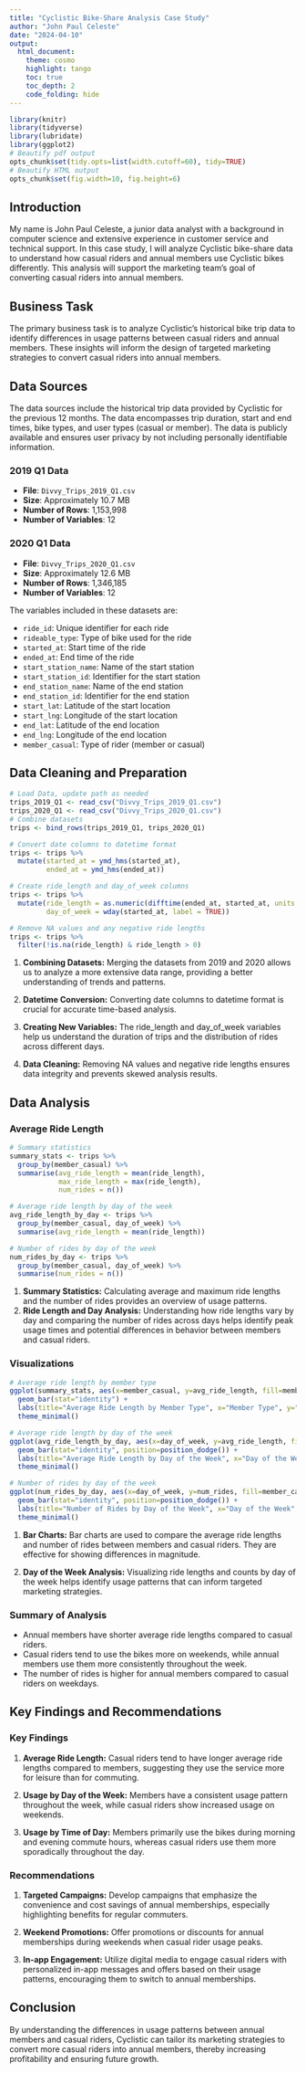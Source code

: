 ---
title: "Cyclistic Bike-Share Analysis Case Study"
author: "John Paul Celeste"
date: "2024-04-10"
output: 
  html_document:
    theme: cosmo
    highlight: tango
    toc: true
    toc_depth: 2
    code_folding: hide
---

```{r setup, include=FALSE}
library(knitr)
library(tidyverse)
library(lubridate)
library(ggplot2)
# Beautify pdf output
opts_chunk$set(tidy.opts=list(width.cutoff=60), tidy=TRUE)
# Beautify HTML output
opts_chunk$set(fig.width=10, fig.height=6)
```

## Introduction

My name is John Paul Celeste, a junior data analyst with a background in computer science and extensive experience in customer service and technical support. In this case study, I will analyze Cyclistic bike-share data to understand how casual riders and annual members use Cyclistic bikes differently. This analysis will support the marketing team’s goal of converting casual riders into annual members.

## Business Task

The primary business task is to analyze Cyclistic’s historical bike trip data to identify differences in usage patterns between casual riders and annual members. These insights will inform the design of targeted marketing strategies to convert casual riders into annual members.

## Data Sources

The data sources include the historical trip data provided by Cyclistic for the previous 12 months. The data encompasses trip duration, start and end times, bike types, and user types (casual or member). The data is publicly available and ensures user privacy by not including personally identifiable information.

### 2019 Q1 Data
- **File**: `Divvy_Trips_2019_Q1.csv`
- **Size**: Approximately 10.7 MB
- **Number of Rows**: 1,153,998
- **Number of Variables**: 12

### 2020 Q1 Data
- **File**: `Divvy_Trips_2020_Q1.csv`
- **Size**: Approximately 12.6 MB
- **Number of Rows**: 1,346,185
- **Number of Variables**: 12

The variables included in these datasets are:

- `ride_id`: Unique identifier for each ride
- `rideable_type`: Type of bike used for the ride
- `started_at`: Start time of the ride
- `ended_at`: End time of the ride
- `start_station_name`: Name of the start station
- `start_station_id`: Identifier for the start station
- `end_station_name`: Name of the end station
- `end_station_id`: Identifier for the end station
- `start_lat`: Latitude of the start location
- `start_lng`: Longitude of the start location
- `end_lat`: Latitude of the end location
- `end_lng`: Longitude of the end location
- `member_casual`: Type of rider (member or casual)


## Data Cleaning and Preparation
```{r cleaning}
# Load Data, update path as needed
trips_2019_Q1 <- read_csv("Divvy_Trips_2019_Q1.csv")
trips_2020_Q1 <- read_csv("Divvy_Trips_2020_Q1.csv")
# Combine datasets
trips <- bind_rows(trips_2019_Q1, trips_2020_Q1)

# Convert date columns to datetime format
trips <- trips %>%
  mutate(started_at = ymd_hms(started_at),
         ended_at = ymd_hms(ended_at))

# Create ride_length and day_of_week columns
trips <- trips %>%
  mutate(ride_length = as.numeric(difftime(ended_at, started_at, units = "mins")),
         day_of_week = wday(started_at, label = TRUE))

# Remove NA values and any negative ride lengths
trips <- trips %>%
  filter(!is.na(ride_length) & ride_length > 0)
```
1. **Combining Datasets:** Merging the datasets from 2019 and 2020 allows us to analyze a more extensive data range, providing a better understanding of trends and patterns.

2. **Datetime Conversion:** Converting date columns to datetime format is crucial for accurate time-based analysis.

3. **Creating New Variables:** The ride_length and day_of_week variables help us understand the duration of trips and the distribution of rides across different days.

4. **Data Cleaning:** Removing NA values and negative ride lengths ensures data integrity and prevents skewed analysis results.

## Data Analysis
### Average Ride Length
```{r avg_length}
# Summary statistics
summary_stats <- trips %>%
  group_by(member_casual) %>%
  summarise(avg_ride_length = mean(ride_length),
            max_ride_length = max(ride_length),
            num_rides = n())

# Average ride length by day of the week
avg_ride_length_by_day <- trips %>%
  group_by(member_casual, day_of_week) %>%
  summarise(avg_ride_length = mean(ride_length))

# Number of rides by day of the week
num_rides_by_day <- trips %>%
  group_by(member_casual, day_of_week) %>%
  summarise(num_rides = n())
```

1. **Summary Statistics:** Calculating average and maximum ride lengths and the number of rides provides an overview of usage patterns.
2. **Ride Length and Day Analysis:** Understanding how ride lengths vary by day and comparing the number of rides across days helps identify peak usage times and potential differences in behavior between members and casual riders.

### Visualizations
```{r bikes_visuals}
# Average ride length by member type
ggplot(summary_stats, aes(x=member_casual, y=avg_ride_length, fill=member_casual)) +
  geom_bar(stat="identity") +
  labs(title="Average Ride Length by Member Type", x="Member Type", y="Average Ride Length (minutes)") +
  theme_minimal()

# Average ride length by day of the week
ggplot(avg_ride_length_by_day, aes(x=day_of_week, y=avg_ride_length, fill=member_casual)) +
  geom_bar(stat="identity", position=position_dodge()) +
  labs(title="Average Ride Length by Day of the Week", x="Day of the Week", y="Average Ride Length (minutes)") +
  theme_minimal()

# Number of rides by day of the week
ggplot(num_rides_by_day, aes(x=day_of_week, y=num_rides, fill=member_casual)) +
  geom_bar(stat="identity", position=position_dodge()) +
  labs(title="Number of Rides by Day of the Week", x="Day of the Week", y="Number of Rides") +
  theme_minimal()
```

1. **Bar Charts:** Bar charts are used to compare the average ride lengths and number of rides between members and casual riders. They are effective for showing differences in magnitude.

2. **Day of the Week Analysis:** Visualizing ride lengths and counts by day of the week helps identify usage patterns that can inform targeted marketing strategies.

### Summary of Analysis
* Annual members have shorter average ride lengths compared to casual riders.
* Casual riders tend to use the bikes more on weekends, while annual members use them more consistently throughout the week.
* The number of rides is higher for annual members compared to casual riders on weekdays.


## Key Findings and Recommendations
### Key Findings
1. **Average Ride Length:** Casual riders tend to have longer average ride lengths compared to members, suggesting they use the service more for leisure than for commuting.

2. **Usage by Day of the Week:** Members have a consistent usage pattern throughout the week, while casual riders show increased usage on weekends.

3. **Usage by Time of Day:** Members primarily use the bikes during morning and evening commute hours, whereas casual riders use them more sporadically throughout the day.

### Recommendations
1. **Targeted Campaigns:** Develop campaigns that emphasize the convenience and cost savings of annual memberships, especially highlighting benefits for regular commuters.

2. **Weekend Promotions:** Offer promotions or discounts for annual memberships during weekends when casual rider usage peaks.

3. **In-app Engagement:** Utilize digital media to engage casual riders with personalized in-app messages and offers based on their usage patterns, encouraging them to switch to annual memberships.


## Conclusion
By understanding the differences in usage patterns between annual members and casual riders, Cyclistic can tailor its marketing strategies to convert more casual riders into annual members, thereby increasing profitability and ensuring future growth.